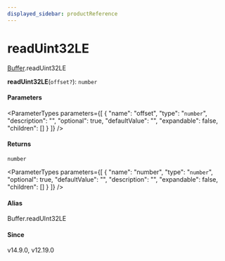 ```yaml
---
displayed_sidebar: productReference
---
```



# readUint32LE

[Buffer](../../interfaces/Buffer.mdx).readUint32LE

**readUint32LE**(`offset?`): `number`

#### Parameters

<ParameterTypes parameters={[
  {
    "name": "offset",
    "type": "`number`",
    "description": "",
    "optional": true,
    "defaultValue": "",
    "expandable": false,
    "children": []
  }
]} />

#### Returns

`number`

<ParameterTypes parameters={[
  {
    "name": "number",
    "type": "`number`",
    "optional": true,
    "defaultValue": "",
    "description": "",
    "expandable": false,
    "children": []
  }
]} />

#### Alias

Buffer.readUInt32LE

#### Since

v14.9.0, v12.19.0
